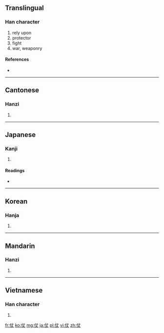 ==Translingual==

===Han character===
{{Han char|rn=9|rad=人|as=03|sn=5|four=2520<sub>0</sub>|canj=人十大 (OJK)}}

# rely upon
# protector
# fight
# war, weaponry

====References====
* {{Han ref|kx=0092.100|dkj=00371|dj=0195.130|hdz=10113.020|uh=4ED7|ud=20183|bh=A54D|bd=42317}}

----

==Cantonese==

===Hanzi===
{{yue-hanzi|jyut=|y=jeung3, jeung6}}

# {{defn|lang=yue|sort=人03}}

----

==Japanese==

===Kanji===
{{ja-kanji|grade=|rs=人03}}

# {{defn|lang=ja|sort=人03}}

====Readings====
* {{ja-readings|on=[[じょう]] (jō)|kun=[[よる]] (yoru), [[まもり]] (mamori), [[つわもの]] (tsuwamono)}}

----

==Korean==

===Hanja===
{{ko-hanja|hangeul=장|rv=jang|mr=chang}}

# {{defn|lang=ko|sort=人03}}

----

==Mandarin==

===Hanzi===
{{cmn-hanzi|pin=[[zhàng]] ([[zhang4]])|wg=chang<sup>4</sup>}}

# {{defn|lang=cmn|sort=人03}}

----

==Vietnamese==

===Han character===
{{vi-hantu|[[trượng]], [[dượng]]|rs=人03}}

# {{defn|lang=vi|sort=人03}}

[[fr:仗]]
[[ko:仗]]
[[mg:仗]]
[[ja:仗]]
[[pl:仗]]
[[vi:仗]]
[[zh:仗]]
